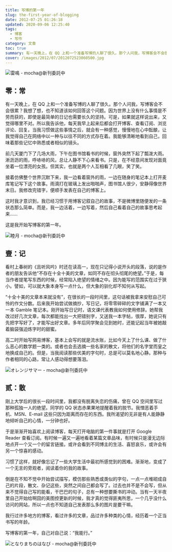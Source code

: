 ```yaml
---
title: 写博的第一年
slug: the-first-year-of-blogging
date: 2012-07-25 01:26:18
updated: 2020-09-06 12:25:40
tags:
  - 博客
  - 写作
category: 文章
toc: true
summary: 有一天晚上，在 QQ 上和一个准备写博的人聊了很久。那个人问我，写博客会不会很累？我想了想，也不知道该如何回答这个问题。
cover: /images/2012/07/2012072523060500.jpg
---
```


![雷鳴 - mocha@新刊委託中](/images/2012/07/2012072523090800.jpg)

<MusicPlayer netease={1995231785} />

## 零：常

有一天晚上，在 QQ 上和一个准备写博的人聊了很久。那个人问我，写博客会不会很累？我想了想，也不知道该如何回答这个问题。因为世界上没有什么事情是不劳而获的，即使是最简单的日记也需要长久的坚持。可是，如果就这样说出来，又觉得哪里不对。所以我告诉他，每天我早上起来后都会打开博客、查看订阅、浏览评论、回复。当我习惯做这些事情之后，就会有一种感觉，慢慢地在心中酝酿，让我觉得自己在网络中以一种与以往不同的方式存在着。我能够清晰地看到自己，回味着那些记忆中熟悉或者相似的镜头。

前几天厦门下了几场大雨，下午在图书馆看书的时候，窗外突然下起了瓢泼大雨。淅沥沥的雨，呼哧哧的风，总让人静不下心来看书。只是，在不经意间发现对面竟坐着一位漂亮的女孩。但其实，也就是两个人互相看了几眼，笑了笑。

接着仿佛整个世界沉默下来，我一边看着窗外的雨，一边在随身的笔记本上打开麦库笔记写下这个故事。雨滴打在玻璃上发出啪啪声，图书馆人很少，安静得像世界末日。我修改完错字，便顺手发表在自己的博客上。

这时我才意识到，我已经习惯于用博客记叙自己的故事，不是微博里随便发的一条状态那么简单。而是，我一边活着，一边写着，然后自己看着自己的故事思考起来……

这是我开始写博客的第一年。

![睦月 - mocha@新刊委託中](/images/2012/07/2012072523091100.jpg)

## 壹：记

看村上春树的《且听风吟》时还在读高一，现在只记得小说开头的段落，说的是作者的朋友告诉他“不存在十全十美的文章，如同不存在彻头彻尾的绝望。”于是，每当作者提笔写东西的时候，经常陷入绝望的情绪之中。因为能写的范围实在过于狭小。譬如，可以就大象本身写一点什么，但大象的驯化却不知何从写起。

“十全十美的文章本来就没有”，在很长的一段时间里，这句话被我拿来安慰自己可怜的作文分数。后来我开始尝试做摘抄，写日记，将零零碎碎的文字铺满了一本又一本 Gamble 笔记本。刚开始写日记时，语文课代表教我如何使用修辞。她帮我改过好几次文章，每次都能找出一大把错别字，又送我一本字帖，很厚，她说只有先把字写好了，才能写出好文章。多年后同学聚会见到她时，还能记起当年被她敲着脑袋强迫炼字时的甜蜜。

高二时开始写网易博客，基本上会写的就是流水账，比如今天上了什么课、做了什么恶心的数学题一类的。或者也会去选摘一些名家的散文，将他们的名字堂而皇之地换成自己的。但是，当我阅读那些优美的字句时，总是可以莫名地心静。那种与作者相同的心路，常让人感动得想要落泪。

![オレンジサマー - mocha@新刊委託中](/images/2012/07/2012072523091300.jpg)

## 贰：散

刚上大学后的很长一段时间里，我都没有脱离失恋的伤痛，曾在 QQ 空间里写过那种孤独一人的绝望。同学的 QQ 状态赤果果地提醒着我的脱节。我憎恶着手机、MSN、E-mail 这些只因为距离而存在的东西。我所渴望的无非是有人能静静地倾听自己的心情，一分钟也好。

于是渐渐开始喜欢上阅读博客，每天打开电脑的第一件事就是打开 Google Reader 查看订阅。有时候一遍又一遍地看着某篇文章品味，有时候只是漫无边际地点开一个又一个的留言链接。或许会看到不同博主的生活、喜怒哀乐，或许会有另一个惊喜的感动。

习惯了这样，就好像忘记了一些大学生活中最初所感觉到的困难。渐渐地，变成了一个无言的旁观者，阅读着你的我的故事。

倒是在不知不觉中开始尝试描写，模仿那些熟悉或类似的字句，一点一点堆砌成自己的片段，散文、杂记这些，突然之间自己都会写了。过去也并不是不会写，但从来不觉得自己写的能看，干巴巴的句子，总有一种想要撕书的冲动。当有一天半夜里自己开始给啊囧的美图控更新的时候，我才真的觉得匪夷所思，一个几乎没什么访问的网站，所以一点也不知道自己发表那么多的图片是要干嘛。

我行过许多地方的博客，看过许多的文章，品过许多种类的心情，经历着一个正当书写的年龄。

写博客的第一年，自己对自己说：“我能行。”

![となりまちのはなび - mocha@新刊委託中](/images/2012/07/2012072523091700.jpg)
